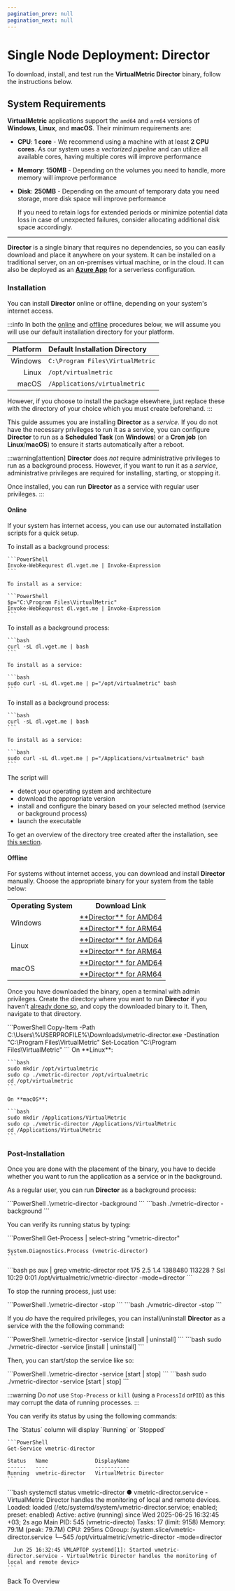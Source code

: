 ```yaml
---
pagination_prev: null
pagination_next: null
---
```



# Single Node Deployment: Director

To download, install, and test run the **VirtualMetric Director** binary, follow the instructions below.

## System Requirements

**VirtualMetric** applications support the `amd64` and `arm64` versions of **Windows**, **Linux**, and **macOS**. Their minimum requirements are:

- **CPU**: **1 core** - We recommend using a machine with at least **2 CPU cores**. As our system uses a _vectorized pipeline_ and can utilize all available cores, having multiple cores will improve performance
- **Memory**: **150MB** - Depending on the volumes you need to handle, more memory will improve performance
- **Disk**: **250MB** - Depending on the amount of temporary data you need storage, more disk space will improve performance

  If you need to retain logs for extended periods or minimize potential data loss in case of unexpected failures, consider allocating additional disk space accordingly.

---

**Director** is a single binary that requires no dependencies, so you can easily download and place it anywhere on your system. It can be installed on a traditional server, on an on-premises virtual machine, or in the cloud. It can also be deployed as an [**Azure App**](../deployment/on-azure-app-service.mdx) for a serverless configuration.

### Installation

You can install **Director** online or offline, depending on your system's internet access.

:::info
In both the [online](#online) and [offline](#offline) procedures below, we will assume you will use our default installation directory for your platform.

|Platform|Default Installation Directory|
|--:|:--|
|Windows|`C:\Program Files\VirtualMetric`|
|Linux|`/opt/virtualmetric`|
|macOS|`/Applications/virtualmetric`|

However, if you choose to install the package elsewhere, just replace these with the directory of your choice which you must create beforehand.
:::

This guide assumes you are installing **Director** as a _service_. If you do not have the necessary privileges to run it as a service, you can configure **Director** to run as a **Scheduled Task** (on **Windows**) or a **Cron job** (on **Linux**/**macOS**) to ensure it starts automatically after a reboot.

:::warning[attention]
**Director**  does _not_ require administrative privileges to run as a background process. However, if you want to run it as a _service_, administrative privileges are required for installing, starting, or stopping it.

Once installed, you can run **Director** as a service with regular user privileges.
:::

#### Online

If your system has internet access, you can use our automated installation scripts for a quick setup.

<Tabs>
  <TabItem value="windows" label="Windows" default>  
    To install as a background process:

    ```PowerShell
    Invoke-WebRequrest dl.vget.me | Invoke-Expression
    ```

    To install as a service:

    ```PowerShell
    $p="C:\Program Files\VirtualMetric"
    Invoke-WebRequrest dl.vget.me | Invoke-Expression
    ```
  </TabItem>
  <TabItem value="linux" label="Linux">  
    To install as a background process:

    ```bash
    curl -sL dl.vget.me | bash
    ```

    To install as a service:

    ```bash
    sudo curl -sL dl.vget.me | p="/opt/virtualmetric" bash
    ```
  </TabItem>
  <TabItem value="macos" label="macOS">  
    To install as a background process:

    ```bash
    curl -sL dl.vget.me | bash
    ```

    To install as a service:

    ```bash
    sudo curl -sL dl.vget.me | p="/Applications/virtualmetric" bash
    ```
  </TabItem>
</Tabs>

The script will

- detect your operating system and architecture
- download the appropriate version
- install and configure the binary based on your selected method (service or background process)
- launch the executable

To get an overview of the directory tree created after the installation, see [this section](../configuration/overview.mdx#directory-tree).

#### Offline

For systems without internet access, you can download and install **Director** manually. Choose the appropriate binary for your system from the table below:

<table style={{textAlign: "center"}}>
  <tr><th>Operating System</th><th>Download Link</th></tr>
  <tr>
    <td rowspan="2">Windows</td>
   <td><a href="https://dl.vget.me/director/windows/amd64">**Director** for AMD64</a></td>
   </tr>
  <tr><td><a href="https://dl.vget.me/director/windows/arm64">**Director** for ARM64</a></td></tr>
  <tr>
    <td rowspan="2">Linux</td>
    <td><a href="https://dl.vget.me/director/linux/amd64">**Director** for AMD64</a></td>
  </tr>
  <tr><td><a href="https://dl.vget.me/director/linux/arm64">**Director** for ARM64</a></td></tr>
  <tr>
    <td rowspan="2">macOS</td>
    <td><a href="https://dl.vget.me/director/darwin/amd64">**Director** for AMD64</a></td>
  </tr>
  <tr><td><a href="https://dl.vget.me/director/darwin/arm64">**Director** for ARM64</a></td></tr>
</table>

Once you have downloaded the binary, open a terminal with admin privileges. Create the directory where you want to run **Director** if you haven't [already done so](./overview.mdx#deployment), and copy the downloaded binary to it. Then, navigate to that directory.

<Tabs>
  <TabItem value="powershell" label="PowerShell" default>
    ```PowerShell
    Copy-Item -Path C:\Users\%USERPROFILE%\Downloads\vmetric-director.exe -Destination "C:\Program Files\VirtualMetric"
    Set-Location "C:\Program Files\VirtualMetric"
    ```
  </TabItem>

  <TabItem value="bash" label="Bash">
    On **Linux**:

    ```bash
    sudo mkdir /opt/virtualmetric
    sudo cp ./vmetric-director /opt/virtualmetric
    cd /opt/virtualmetric
    ```

    On **macOS**:

    ```bash
    sudo mkdir /Applications/VirtualMetric
    sudo cp ./vmetric-director /Applications/VirtualMetric
    cd /Applications/VirtualMetric
    ```
  </TabItem>
</Tabs>

### Post-Installation

Once you are done with the placement of the binary, you have to decide whether you want to run the application as a service or in the background.

As a regular user, you can run **Director** as a background process:

<Tabs>
  <TabItem value="powershell" label="PowerShell" default>
    ```PowerShell
    .\vmetric-director -background
    ```
  </TabItem>
  <TabItem value="bash" label="Bash">
    ```bash
    ./vmetric-director -background
    ```
  </TabItem>
</Tabs>

You can verify its running status by typing:

<Tabs>
  <TabItem value="powershell" label="PowerShell" default>
    ```PowerShell
    Get-Process | select-string "vmetric-director"

    System.Diagnostics.Process (vmetric-director)
    ```
  </TabItem>
  <TabItem value="bash" label="Bash">
    ```bash
    ps aux | grep vmetric-director
    root         175  2.5  1.4 1388480 113228 ?      Ssl  10:29   0:01 /opt/virtualmetric/vmetric-director -mode=director
    ```
  </TabItem>
</Tabs>

To stop the running process, just use:

<Tabs>
  <TabItem value="powershell" label="PowerShell" default>
    ```PowerShell
    .\vmetric-director -stop
    ```
  </TabItem>
  <TabItem value="bash" label="Bash">
    ```bash
    ./vmetric-director -stop
    ```
  </TabItem>
</Tabs>

If you _do_ have the required privileges, you can install/uninstall **Director** as a service with the the following command:

<Tabs>
  <TabItem value="powershell" label="PowerShell" default>
    ```PowerShell
    .\vmetric-director -service [install | uninstall]
    ```
  </TabItem>
  <TabItem value="bash" label="Bash">
    ```bash
    sudo ./vmetric-director -service [install | uninstall]
    ```
  </TabItem>
</Tabs>

Then, you can start/stop the service like so:

<Tabs>
  <TabItem value="powershell" label="PowerShell" default>
    ```PowerShell
    .\vmetric-director -service [start | stop]
    ```
  </TabItem>
  <TabItem value="bash" label="Bash">
    ```bash
    sudo ./vmetric-director -service [start | stop]
    ```
  </TabItem>
</Tabs>

:::warning
Do _not_ use `Stop-Process` or `kill` (using a `ProcessId` or`PID`) as this may corrupt the data of running processes.
:::

You can verify its status by using the following commands:

<Tabs>
  <TabItem value="powershell" label="PowerShell" default>
    The `Status` column will display `Running` or `Stopped`

    ```PowerShell
    Get-Service vmetric-director

    Status   Name               DisplayName
    ------   ----               -----------
    Running  vmetric-director   VirtualMetric Director
    ```
  </TabItem>
  <TabItem value="bash" label="Bash">
    ```bash
    systemctl status vmetric-director
      ● vmetric-director.service - VirtualMetric Director handles the monitoring of local and remote devices.
          Loaded: loaded (/etc/systemd/system/vmetric-director.service; enabled; preset: enabled)
          Active: active (running) since Wed 2025-06-25 16:32:45 +03; 2s ago
        Main PID: 545 (vmetric-directo)
            Tasks: 17 (limit: 9158)
          Memory: 79.1M (peak: 79.7M)
              CPU: 295ms
          CGroup: /system.slice/vmetric-director.service
                  └─545 /opt/virtualmetric/vmetric-director -mode=director

      Jun 25 16:32:45 VMLAPTOP systemd[1]: Started vmetric-director.service - VirtualMetric Director handles the monitoring of local and remote devic>
    ```
  </TabItem>
</Tabs>

<Link to="./overview#downloads" className="button button--primary" style={{ width: '400px', display: 'inline-block', textAlign: 'center'}}>Back To Overview</Link>
